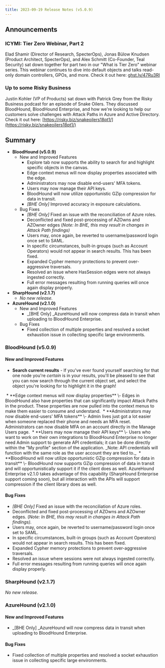 ```yaml
---
title: 2023-09-19 Release Notes (v5.0.9)
---
```


## Announcements

### ICYMI: Tier Zero Webinar, Part 2

Elad Shamir (Director of Research, SpecterOps), Jonas Bülow Knudsen (Product Architect, SpecterOps), and Alex Schmitt (Co-Founder, Teal Security) sat down together for part two in our "What is Tier Zero" webinar series. This webinar continues to dive into default objects and talks read-only domain controllers, GPOs, and more. Check it out here: [ghst.ly/47Ru3RI](https://ghst.ly/47Ru3RI)

### Up to some Risky Business

Justin Kohler (VP of Products) sat down with Patrick Grey from the Risky Business podcast for an episode of Snake Oilers. They discussed BloodHound, BloodHound Enterprise, and how we're looking to help our customers solve challenges with Attack Paths in Azure and Active Directory. Check it out here: [https://risky.biz/snakeoilers18pt1/](https://risky.biz/snakeoilers18pt1/)

## Summary

* **BloodHound (v5.0.9)**
    * New and Improved Features
        * Explore tab now supports the ability to search for and highlight specific objects in the canvas.
        * Edge context menus will now display properties associated with the edge.
        * Administrators may now disable end-users' MFA tokens.
        * Users may now manage their API keys.
        * BloodHound will now utilize opportunistic GZip compression for data in transit.
        * _\[BHE Only\]_ Improved accuracy in exposure calculations.
    * Bug Fixes
        * _\[BHE Only\]_ Fixed an issue with the reconciliation of Azure roles.
        * Deconflicted and fixed post-processing of AZOwns and AZOwner edges (_Note: In BHE, this may result in changes in Attack Path findings)_
        * Users may, once again, be reverted to username/password login once set to SAML.
        * In specific circumstances, built-in groups (such as Account Operators) would not appear in search results. This has been fixed.
        * Expanded Cypher memory protections to prevent over-aggressive traversals.
        * Resolved an issue where HasSession edges were not always ingested correctly.
        * Full error messages resulting from running queries will once again display properly.
* **SharpHound (v2.1.7)**
    * _No new release._
* **AzureHound (v2.1.0)**
    * New and Improved Features
        * _\[BHE Only\] _AzureHound will now compress data in transit when uploading to BloodHound Enterprise.
    * Bug Fixes
        * Fixed collection of multiple properties and resolved a socket exhaustion issue in collecting specific large environments.

### BloodHound (v5.0.9)

#### New and Improved Features

* **Search current results** \- If you've ever found yourself searching for that one node you're _certain_ is in your results, you'll be pleased to see that you can now search through the current object set, and select the object you're looking for to highlight it in the graph! 
<Frame>
  <img src="/assets/image-13.png" alt=""/>
</Frame>
* **Edge context menus will now display properties** \- Edges in BloodHound also have properties that can significantly impact Attack Paths in the product. These properties are now pulled into the context menus to make them easier to consume and understand.
<Frame>
  <img src="/assets/image-14.png" alt=""/>
</Frame>
* **Administrators may now disable end-users' MFA tokens** \- Admin lives just got a lot easier when someone replaced their phone and needs an MFA reset. Administrators can now disable MFA on an account directly in the Manage Users page.
<Frame>
  <img src="/assets/image-15.png" alt=""/>
</Frame>
* **Users may now manage their API keys** \- Users who want to work on their own integrations to BloodHound Enterprise no longer need Admin support to generate API credentials; it can be done directly within the "My profile" section of the application. _Note: API credentials will function with the same role as the user account they are tied to._
<Frame>
  <img src="/assets/image-16.png" alt=""/>
</Frame>
* **BloodHound will now utilize opportunistic GZip compression for data in transit** \- BloodHound now supports GZip compression of data in transit and will opportunistically support it if the client does as well. AzureHound Enterprise v2.1.0 takes advantage of this capability (SharpHound Enterprise support coming soon), but all interaction with the APIs will support compression if the client library does as well.

#### Bug Fixes

* _\[BHE Only\]_ Fixed an issue with the reconciliation of Azure roles.
* Deconflicted and fixed post-processing of AZOwns and AZOwner edges. (_Note: In BHE, this may result in changes in Attack Path findings)._
* Users may, once again, be reverted to username/password login once set to SAML.
* In specific circumstances, built-in groups (such as Account Operators) would not appear in search results. This has been fixed.
* Expanded Cypher memory protections to prevent over-aggressive traversals.
* Resolved an issue where sessions were not always ingested correctly.
* Full error messages resulting from running queries will once again display properly.

### SharpHound (v2.1.7)

_No new release._

### AzureHound (v2.1.0)

#### New and Improved Features

* _\[BHE Only\] _AzureHound will now compress data in transit when uploading to BloodHound Enterprise.

#### Bug Fixes

* Fixed collection of multiple properties and resolved a socket exhaustion issue in collecting specific large environments.
